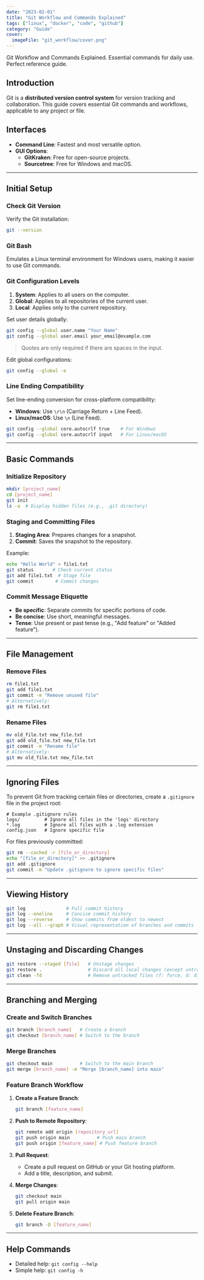 ```yaml
---
date: "2023-02-01"
title: "Git Workflow and Commands Explained"
tags: ["linux", "docker", "code", "github"]
category: "Guide"
cover:
  imageFile: "git_workflow/cover.png"
---
```


Git Workflow and Commands Explained. Essential commands for daily use. Perfect reference guide.

## Introduction
Git is a **distributed version control system** for version tracking and collaboration. This guide covers essential Git commands and workflows, applicable to any project or file.



## Interfaces
- **Command Line**: Fastest and most versatile option.
- **GUI Options**:
  - **GitKraken**: Free for open-source projects.
  - **Sourcetree**: Free for Windows and macOS.

---

## Initial Setup

### Check Git Version
Verify the Git installation:
```bash
git --version
````

### Git Bash

Emulates a Linux terminal environment for Windows users, making it easier to use Git commands.

### Git Configuration Levels

1. **System**: Applies to all users on the computer.
2. **Global**: Applies to all repositories of the current user.
3. **Local**: Applies only to the current repository.

Set user details globally:

```bash
git config --global user.name "Your Name"
git config --global user.email your_email@example.com
```

> Quotes are only required if there are spaces in the input.

Edit global configurations:

```bash
git config --global -e
```

### Line Ending Compatibility

Set line-ending conversion for cross-platform compatibility:

- **Windows**: Use `\r\n` (Carriage Return + Line Feed).
- **Linux/macOS**: Use `\n` (Line Feed).

```bash
git config --global core.autocrlf true    # For Windows
git config --global core.autocrlf input   # For Linux/macOS
```

---

## Basic Commands

### Initialize Repository

```bash
mkdir [project_name]
cd [project_name]
git init
ls -a  # Display hidden files (e.g., .git directory)
```

### Staging and Committing Files

1. **Staging Area**: Prepares changes for a snapshot.
2. **Commit**: Saves the snapshot to the repository.

Example:

```bash
echo "Hello World" > file1.txt
git status       # Check current status
git add file1.txt  # Stage file
git commit        # Commit changes
```

### Commit Message Etiquette

- **Be specific**: Separate commits for specific portions of code.
- **Be concise**: Use short, meaningful messages.
- **Tense**: Use present or past tense (e.g., "Add feature" or "Added feature").

---

## File Management

### Remove Files

```bash
rm file1.txt
git add file1.txt
git commit -m "Remove unused file"
# Alternatively:
git rm file1.txt
```

### Rename Files

```bash
mv old_file.txt new_file.txt
git add old_file.txt new_file.txt
git commit -m "Rename file"
# Alternatively:
git mv old_file.txt new_file.txt
```

---

## Ignoring Files

To prevent Git from tracking certain files or directories, create a `.gitignore` file in the project root:

```plaintext
# Example .gitignore rules
logs/         # Ignore all files in the 'logs' directory
*.log         # Ignore all files with a .log extension
config.json   # Ignore specific file
```

For files previously committed:

```bash
git rm --cached -r [file_or_directory]
echo "[file_or_directory]" >> .gitignore
git add .gitignore
git commit -m "Update .gitignore to ignore specific files"
```

---

## Viewing History

```bash
git log               # Full commit history
git log --oneline     # Concise commit history
git log --reverse     # Show commits from oldest to newest
git log --all --graph # Visual representation of branches and commits
```

---

## Unstaging and Discarding Changes

```bash
git restore --staged [file]   # Unstage changes
git restore .                 # Discard all local changes (except untracked files)
git clean -fd                 # Remove untracked files (f: force, d: directories)
```

---

## Branching and Merging

### Create and Switch Branches

```bash
git branch [branch_name]   # Create a branch
git checkout [branch_name] # Switch to the branch
```

### Merge Branches

```bash
git checkout main          # Switch to the main branch
git merge [branch_name] -m "Merge [branch_name] into main"
```

### Feature Branch Workflow

1. **Create a Feature Branch**:
    
    ```bash
    git branch [feature_name]
    ```
    
2. **Push to Remote Repository**:
    
    ```bash
    git remote add origin [repository_url]
    git push origin main          # Push main branch
    git push origin [feature_name] # Push feature branch
    ```
    
3. **Pull Request**:
    
    - Create a pull request on GitHub or your Git hosting platform.
    - Add a title, description, and submit.
4. **Merge Changes**:
    
    ```bash
    git checkout main
    git pull origin main
    ```
    
5. **Delete Feature Branch**:
    
    ```bash
    git branch -D [feature_name]
    ```
    

---

## Help Commands

- Detailed help: `git config --help`
- Simple help: `git config -h`

